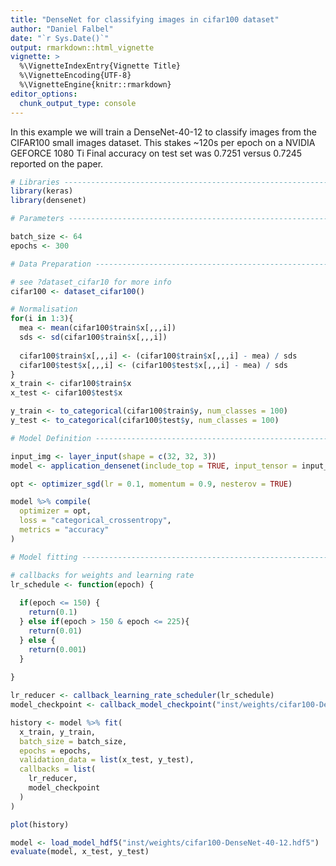 ```yaml
---
title: "DenseNet for classifying images in cifar100 dataset"
author: "Daniel Falbel"
date: "`r Sys.Date()`"
output: rmarkdown::html_vignette
vignette: >
  %\VignetteIndexEntry{Vignette Title}
  %\VignetteEncoding{UTF-8}
  %\VignetteEngine{knitr::rmarkdown}
editor_options: 
  chunk_output_type: console
---
```


In this example we will train a DenseNet-40-12 to classify images from the CIFAR100
small images dataset. This stakes ~120s per epoch on a NVIDIA GEFORCE 1080 Ti
Final accuracy on test set was 0.7251 versus 0.7245 reported on the paper.

```r
# Libraries ---------------------------------------------------------------
library(keras)
library(densenet)

# Parameters --------------------------------------------------------------

batch_size <- 64
epochs <- 300

# Data Preparation --------------------------------------------------------

# see ?dataset_cifar10 for more info
cifar100 <- dataset_cifar100()

# Normalisation
for(i in 1:3){
  mea <- mean(cifar100$train$x[,,,i])
  sds <- sd(cifar100$train$x[,,,i])
  
  cifar100$train$x[,,,i] <- (cifar100$train$x[,,,i] - mea) / sds
  cifar100$test$x[,,,i] <- (cifar100$test$x[,,,i] - mea) / sds
}
x_train <- cifar100$train$x
x_test <- cifar100$test$x

y_train <- to_categorical(cifar100$train$y, num_classes = 100)
y_test <- to_categorical(cifar100$test$y, num_classes = 100)

# Model Definition -------------------------------------------------------

input_img <- layer_input(shape = c(32, 32, 3))
model <- application_densenet(include_top = TRUE, input_tensor = input_img, dropout_rate = 0.2, classes = 100)

opt <- optimizer_sgd(lr = 0.1, momentum = 0.9, nesterov = TRUE)

model %>% compile(
  optimizer = opt,
  loss = "categorical_crossentropy",
  metrics = "accuracy"
)

# Model fitting -----------------------------------------------------------

# callbacks for weights and learning rate
lr_schedule <- function(epoch) {
  
  if(epoch <= 150) {
    return(0.1)
  } else if(epoch > 150 & epoch <= 225){
    return(0.01)
  } else {
    return(0.001)
  }
  
}

lr_reducer <- callback_learning_rate_scheduler(lr_schedule)
model_checkpoint <- callback_model_checkpoint("inst/weights/cifar100-DenseNet-40-12.hdf5", monitor = "val_acc")

history <- model %>% fit(
  x_train, y_train, 
  batch_size = batch_size, 
  epochs = epochs, 
  validation_data = list(x_test, y_test), 
  callbacks = list(
    lr_reducer,
    model_checkpoint
  )
)

plot(history)
```


```r
model <- load_model_hdf5("inst/weights/cifar100-DenseNet-40-12.hdf5")
evaluate(model, x_test, y_test)
```


